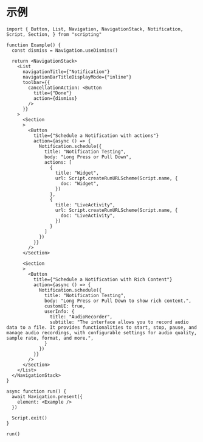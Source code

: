 # 示例

```tsx
import { Button, List, Navigation, NavigationStack, Notification, Script, Section, } from "scripting"

function Example() {
  const dismiss = Navigation.useDismiss()

  return <NavigationStack>
    <List
      navigationTitle={"Notification"}
      navigationBarTitleDisplayMode={"inline"}
      toolbar={{
        cancellationAction: <Button
          title={"Done"}
          action={dismiss}
        />
      }}
    >
      <Section
      >
        <Button
          title={"Schedule a Notification with actions"}
          action={async () => {
            Notification.schedule({
              title: "Notification Testing",
              body: "Long Press or Pull Down",
              actions: [
                {
                  title: "Widget",
                  url: Script.createRunURLScheme(Script.name, {
                    doc: "Widget",
                  })
                },
                {
                  title: "LiveActivity",
                  url: Script.createRunURLScheme(Script.name, {
                    doc: "LiveActivity",
                  })
                }
              ]
            })
          }}
        />
      </Section>

      <Section
      >
        <Button
          title={"Schedule a Notification with Rich Content"}
          action={async () => {
            Notification.schedule({
              title: "Notification Testing",
              body: "Long Press or Pull Down to show rich content.",
              customUI: true,
              userInfo: {
                title: "AudioRecorder",
                subtitle: "The interface allows you to record audio data to a file. It provides functionalities to start, stop, pause, and manage audio recordings, with configurable settings for audio quality, sample rate, format, and more.",
              }
            })
          }}
        />
      </Section>
    </List>
  </NavigationStack>
}

async function run() {
  await Navigation.present({
    element: <Example />
  })

  Script.exit()
}

run()
```